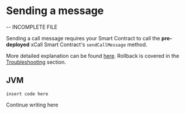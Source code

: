 # Sending a message

-- INCOMPLETE FILE

Sending a call message requires your Smart Contract to call the **pre-deployed** xCall Smart Contract's ```sendCallMessage``` method.

More detailed explanation can be found [here](https://github.com/icon-project/IIPs/blob/master/IIPS/iip-52.md#sendcallmessage). Rollback is covered in the [Troubleshooting](/guides/error-handling) section.

## JVM

```filename="" copy
insert code here
```

Continue writing here